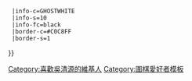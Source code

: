 {{Userbox
  |id=[[昭和]]<br/>[[棋聖|碁聖]]
  |id-c=GREENYELLOW
  |id-fc=navy
  |id-s=16
  |info=這個用戶是'''[[吳清源]]'''的[[圍棋|棋]]迷。{{#if:{{{1|}}}|{{{1}}}}}
  |info-c=GHOSTWHITE
  |info-s=10
  |info-fc=black
  |border-c=#C0C8FF
  |border-s=1
}}<includeonly>[[Category:喜歡吳清源的維基人]]</includeonly><noinclude>
[[Category:圍棋愛好者模板]]
</noinclude>